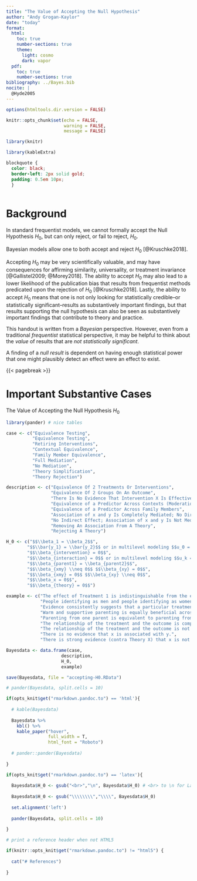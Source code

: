 ```yaml
---
title: "The Value of Accepting the Null Hypothesis"
author: "Andy Grogan-Kaylor"
date: "today"
format:
  html:
    toc: true
    number-sections: true
    theme:
      light: cosmo
      dark: vapor
  pdf:
    toc: true
    number-sections: true
bibliography: ../Bayes.bib
nocite: |
  @Hyde2005
---
```


```r

options(htmltools.dir.version = FALSE)

knitr::opts_chunk$set(echo = FALSE,
                      warning = FALSE,
                      message = FALSE)

library(knitr)

library(kableExtra)

```

```css

blockquote {
  color: black;
  border-left: 2px solid gold; 
  padding: 0.5em 10px;
  }
  
```

# Background

In standard frequentist models, we cannot formally accept the Null Hypothesis $H_0$, but can only reject, or fail to reject, $H_0$.

Bayesian models allow one to both accept and reject $H_0$ [@Kruschke2018]. 

::: {.callout-tip}
Accepting $H_0$ may be very scientifically valuable, and may have consequences for affirming similarity, universality, or treatment invariance [@Gallistel2009; @Morey2018]. The ability to accept $H_0$ may also lead to a lower likelihood of the publication bias that results from frequentist methods predicated upon the rejection of $H_0$ [@Kruschke2018]. Lastly, the ability to accept $H_0$ means that one is not only looking for statistically credible--or statistically significant--results as substantively important findings, but that results supporting the null hypothesis can also be seen as substantively important findings that contribute to theory and practice. 
:::

::: {.callout-note}
This handout is written from a *Bayesian* perspective. However, even from a traditional *frequentist* statistical perspective, it may be helpful to think about the *value* of results that are *not statistically significant*.
:::

::: {.callout-caution}
A finding of a *null result* is dependent on having enough statistical power that one might plausibly detect an effect were an effect to exist.
:::

{{< pagebreak >}}

# Important Substantive Cases

The Value of Accepting the Null Hypothesis $H_0$

```r

library(pander) # nice tables

case <- c("Equivalence Testing",
          "Equivalence Testing",
          "Retiring Interventions",
          "Contextual Equivalence",
          "Family Member Equivalence",
          "Full Mediation",
          "No Mediation", 
          "Theory Simplification",
          "Theory Rejection")

description <- c("Equivalence Of 2 Treatments Or Interventions",
                 "Equivalence Of 2 Groups On An Outcome",
                 "There Is No Evidence That Intervention X Is Effective",
                 "Equivalence of a Predictor Across Contexts (Moderation)",
                 "Equivalence of a Predictor Across Family Members",
                 "Association of x and y Is Completely Mediated; No Direct Effect",
                 "No Indirect Effect; Association of x and y Is Not Mediated by m",
                 "Removing An Association From A Theory",
                 "Rejecting A Theory")

H_0 <- c("$$\\beta_1 = \\beta_2$$",
        "$$\\bar{y_1} = \\bar{y_2}$$ or in multilevel modeling $$u_0 = 0$$",
        "$$\\beta_{intervention} = 0$$",
        "$$\\beta_{interaction} = 0$$ or in multilevel modeling $$u_k = 0$$",
        "$$\\beta_{parent1} = \\beta_{parent2}$$",
        "$$\\beta_{xmy} \\neq 0$$ $$\\beta_{xy} = 0$$",
        "$$\\beta_{xmy} = 0$$ $$\\beta_{xy} \\neq 0$$",        
        "$$\\beta_x = 0$$",
        "$$\\beta_{theory} = 0$$")

example <- c("The effect of Treatment 1 is indistinguishable from the effect of Treatment 2 (especially important if one treatment is much more expensive, or time consuming than another).",
             "People identifying as men and people identifying as women are more similar than different with regard to psychological processes (Hyde2005).", 
             "Evidence consistently suggests that a particular treatment has near zero effect.",
             "Warm and supportive parenting is equally beneficial across different contexts or countries.",
             "Parenting from one parent is equivalent to parenting from another parent",
             "The relationship of the treatment and the outcome is completely mediated by mechanism m.",
             "The relationship of the treatment and the outcome is not mediated at all by mechanism m.",
             "There is no evidence that x is associated with y.",
             "There is strong evidence (contra Theory X) that x is not associated with y.")

Bayesdata <- data.frame(case, 
                     description,
                     H_0,
                     example)

save(Bayesdata, file = "accepting-H0.RData")

```

```r

# pander(Bayesdata, split.cells = 10)

if(opts_knit$get("rmarkdown.pandoc.to") == 'html'){
  
  # kable(Bayesdata) 
  
  Bayesdata %>%
    kbl() %>%
    kable_paper("hover",
                full_width = T,
                html_font = "Roboto")
  
  # pander::pander(Bayesdata)
  
}

if(opts_knit$get("rmarkdown.pandoc.to") == 'latex'){
  
  Bayesdata$H_0 <- gsub("<br>","\n", Bayesdata$H_0) # <br> to \n for LaTeX
  
  Bayesdata$H_0 <- gsub("\\\\\\\\","\\\\", Bayesdata$H_0)
  
  set.alignment('left')
  
  pander(Bayesdata, split.cells = 10)
  
}

```

```r

# print a reference header when not HTML5

if(knitr::opts_knit$get("rmarkdown.pandoc.to") != "html5") {
  
  cat("# References")
  
}

```







